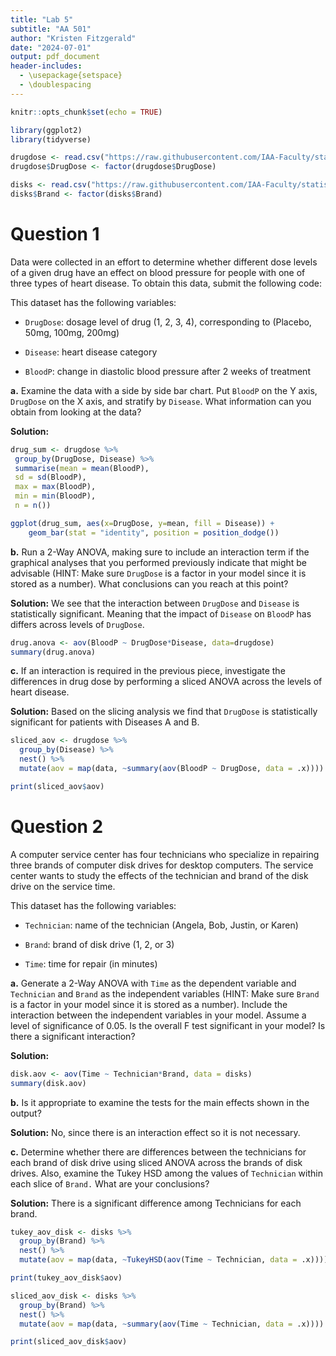 ```yaml
---
title: "Lab 5"
subtitle: "AA 501"
author: "Kristen Fitzgerald"
date: "2024-07-01"
output: pdf_document
header-includes: 
  - \usepackage{setspace}
  - \doublespacing
---
```


```r
knitr::opts_chunk$set(echo = TRUE)

library(ggplot2)
library(tidyverse)

drugdose <- read.csv("https://raw.githubusercontent.com/IAA-Faculty/statistical_foundations/master/drug.csv")
drugdose$DrugDose <- factor(drugdose$DrugDose)

disks <- read.csv("https://raw.githubusercontent.com/IAA-Faculty/statistical_foundations/master/disks.csv")
disks$Brand <- factor(disks$Brand)
```

# Question 1

Data were collected in an effort to determine whether different dose levels of a
given drug have an effect on blood pressure for people with one of three types 
of heart disease. To obtain this data, submit the following code:

This dataset has the following variables:

+ `DrugDose`: dosage level of drug (1, 2, 3, 4), corresponding to (Placebo, 
50mg, 100mg, 200mg)

+ `Disease`: heart disease category

+ `BloodP`: change in diastolic blood pressure after 2 weeks of treatment

__a.__ Examine the data with a side by side bar chart. Put `BloodP` on the Y axis,
`DrugDose` on the X axis, and stratify by `Disease`. What information can you
obtain from looking at the data?

__Solution:__ 

\singlespacing

```r
drug_sum <- drugdose %>%
 group_by(DrugDose, Disease) %>%
 summarise(mean = mean(BloodP),
 sd = sd(BloodP),
 max = max(BloodP),
 min = min(BloodP),
 n = n())

ggplot(drug_sum, aes(x=DrugDose, y=mean, fill = Disease)) +
    geom_bar(stat = "identity", position = position_dodge())
```

\newpage

\doublespacing

__b.__ Run a 2-Way ANOVA, making sure to include an interaction term if the 
graphical analyses that you performed previously indicate that might be
advisable (HINT: Make sure `DrugDose` is a factor in your model since it is
stored as a number). What conclusions can you reach at this point?

__Solution:__ We see that the interaction between `DrugDose` and `Disease` is
statistically significant. Meaning that the impact of `Disease` on `BloodP` has
differs across levels of `DrugDose`.

\singlespacing

```r
drug.anova <- aov(BloodP ~ DrugDose*Disease, data=drugdose)
summary(drug.anova)
```

\doublespacing

__c.__ If an interaction is required in the previous piece, investigate the 
differences in drug dose by performing a sliced ANOVA across the levels of heart
disease.

__Solution:__ Based on the slicing analysis we find that `DrugDose` is 
statistically significant for patients with Diseases A and B.

\singlespacing

```r
sliced_aov <- drugdose %>%
  group_by(Disease) %>%
  nest() %>%
  mutate(aov = map(data, ~summary(aov(BloodP ~ DrugDose, data = .x))))

print(sliced_aov$aov)
```

\doublespacing

\newpage

# Question 2

A computer service center has four technicians who specialize in repairing three
brands of computer disk drives for desktop computers. The service center wants
to study the effects of the technician and brand of the disk drive on the
service time.

This dataset has the following variables:

+ `Technician`: name of the technician (Angela, Bob, Justin, or Karen)

+ `Brand`: brand of disk drive (1, 2, or 3)

+ `Time`: time for repair (in minutes)

__a.__ Generate a 2-Way ANOVA with `Time` as the dependent variable and `Technician`
and `Brand` as the independent variables (HINT: Make sure `Brand` is a factor in 
your model since it is stored as a number). Include the interaction between the
independent variables in your model. Assume a level of significance of 0.05. Is
the overall F test significant in your model? Is there a significant interaction?

__Solution:__

\singlespacing

```r
disk.aov <- aov(Time ~ Technician*Brand, data = disks)
summary(disk.aov)
```

\doublespacing

__b.__ Is it appropriate to examine the tests for the main effects shown in the
output?

__Solution:__ No, since there is an interaction effect so it is not necessary.

__c.__ Determine whether there are differences between the technicians for each
brand of disk drive using sliced ANOVA across the brands of disk drives. Also, 
examine the Tukey HSD among the values of `Technician` within each slice of 
`Brand.` What are your conclusions?

__Solution:__ There is a significant difference among Technicians for each brand.


\singlespacing

```r
tukey_aov_disk <- disks %>%
  group_by(Brand) %>%
  nest() %>%
  mutate(aov = map(data, ~TukeyHSD(aov(Time ~ Technician, data = .x))))

print(tukey_aov_disk$aov)
```

```r
sliced_aov_disk <- disks %>%
  group_by(Brand) %>%
  nest() %>%
  mutate(aov = map(data, ~summary(aov(Time ~ Technician, data = .x))))

print(sliced_aov_disk$aov)
```

